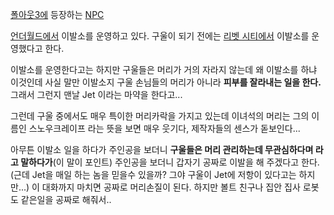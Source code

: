 [[폴아웃3]]에 등장하는 [[NPC]]


[[언더월드]]에서 이발소를 운영하고 있다. 구울이 되기 전에는 [[리벳 시티]]에서 이발소를 운영했다고 한다.

이발소를 운영한다고는 하지만 구울들은 머리가 거의 자라지 않는데 왜 이발소를 하냐 이것인데 사실 말만 이발소지 구울 손님들의 머리가 아니라 '''피부를 잘라내는 일을 한다.''' 그래서 그런지 맨날 Jet 이라는 마약을 한다고...

그런데 구울 중에서도 매우 특이한 머리카락을 가지고 있는데 이녀석의 머리는 그의 이름인 스노우크레이프 라는 뜻을 보면 매우 웃기다, 제작자들의 센스가 돋보인다...

아무튼 이발소 일을 하다가 주인공을 보더니 '''구울들은 머리 관리하는데 무관심하다며 라고 말하다가'''(이 말이 포인트) 주인공을 보더니 갑자기 공짜로 이발을 해 주겠다고 한다.(근데 Jet을 매일 하는 놈을 믿을수 있을까? 그야 구울이 Jet에 저항이 있다고는 하지만...) 이 대화까지 마치면 공짜로 머리손질이 된다. 하지만 볼트 친구나 집안 집사 로봇도 같은일을 공짜로 해줘서..

